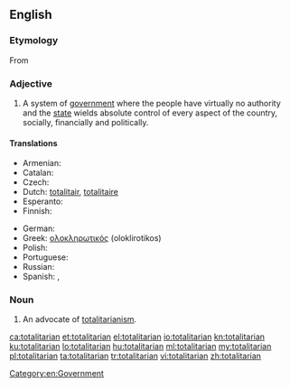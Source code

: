 ==English==

===Etymology===
From {{etyl|it|en}} {{term|totalitario||lang=it|complete, absolute, totalitarian}} {{suffix||an}}

===Adjective===
{{en-adj}}

# A system of [[government]] where the people have virtually no authority and the [[state]] wields absolute control of every aspect of the country, socially, financially and politically.

====Translations====
{{trans-top|related to the system of government}}
* Armenian: {{t-|hy|ամբողջատիրական|tr=ambołǰatirakan|sc=Armn}}
* Catalan: {{t-|ca|totalitari}}
* Czech: {{t-|cs|totalitní}}
* Dutch: [[totalitair]], [[totalitaire]]
* Esperanto: {{t-|eo|totalisma}}
* Finnish: {{t-|fi|totalitaarinen}}
{{trans-mid}}
* German: {{t+|de|totalitär}}
* Greek: [[ολοκληρωτικός]] (oloklirotikos) {{m}}
* Polish: {{t+|pl|totalitarny}}
* Portuguese: {{t+|pt|totalitário}}
* Russian: {{t+|ru|тоталитарный|tr=totalitárnyj|sc=Cyrl}}
* Spanish: {{t-|es|totalitario|m}}, {{t-|es|totalitaria|f}}
{{trans-bottom}}

===Noun===
{{en-noun}}

# An advocate of [[totalitarianism]].

[[Category:en:Government]]

[[ca:totalitarian]]
[[et:totalitarian]]
[[el:totalitarian]]
[[io:totalitarian]]
[[kn:totalitarian]]
[[ku:totalitarian]]
[[lo:totalitarian]]
[[hu:totalitarian]]
[[ml:totalitarian]]
[[my:totalitarian]]
[[pl:totalitarian]]
[[ta:totalitarian]]
[[tr:totalitarian]]
[[vi:totalitarian]]
[[zh:totalitarian]]